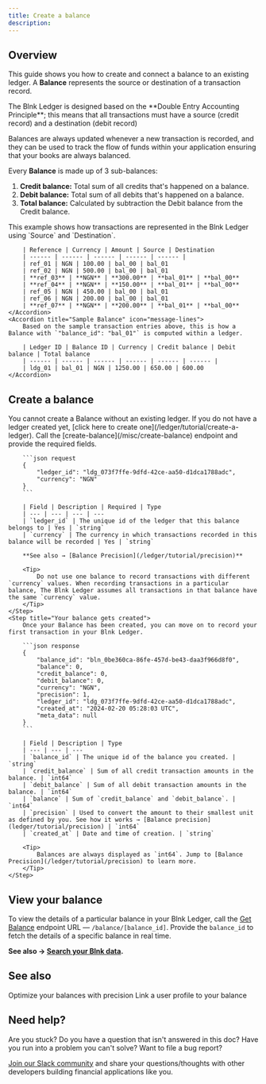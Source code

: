 ```yaml
---
title: Create a balance
description:
---
```

## Overview
This guide shows you how to create and connect a balance to an existing ledger. A **Balance** represents the source or destination of a transaction record.

<Note>
	The Blnk Ledger is designed based on the **Double Entry Accounting Principle**; this means that all transactions must have a source (credit record) and a destination (debit record)
</Note>

Balances are always updated whenever a new transaction is recorded, and they can be used to track the flow of funds within your application ensuring that your books are always balanced.

Every **Balance** is made up of 3 sub-balances:

1. **Credit balance:** Total sum of all credits that's happened on a balance. 
2. **Debit balance:** Total sum of all debits that's happened on a balance.
3. **Total balance:** Calculated by subtraction the Debit balance from the Credit balance.

<AccordionGroup>
	<Accordion title="Sample transaction entries" icon="message-lines">
		This example shows how transactions are represented in the Blnk Ledger using `Source` and `Destination`.
		
		| Reference | Currency | Amount | Source | Destination 
		| ------ | ------ | ------ | ------ | ------ | 
		| ref_01 | NGN | 100.00 | bal_00 | bal_01
		| ref_02 | NGN | 500.00 | bal_00 | bal_01
		| **ref_03** | **NGN** | **300.00** | **bal_01** | **bal_00**
		| **ref_04** | **NGN** | **150.00** | **bal_01** | **bal_00**
		| ref_05 | NGN | 450.00 | bal_00 | bal_01
		| ref_06 | NGN | 200.00 | bal_00 | bal_01
		| **ref_07** | **NGN** | **200.00** | **bal_01** | **bal_00**
	</Accordion>
	<Accordion title="Sample Balance" icon="message-lines">
		Based on the sample transaction entries above, this is how a Balance with `"balance_id": "bal_01"` is computed within a ledger.
		
		| Ledger ID | Balance ID | Currency | Credit balance | Debit balance | Total balance
		| ------ | ------ | ------ | ------ | ------ | ------ |
		| ldg_01 | bal_01 | NGN | 1250.00 | 650.00 | 600.00
	</Accordion>
</AccordionGroup>

## Create a balance

<Steps>
	<Step title="Create a ledger">
		You cannot create a Balance without an existing ledger. If you do not have a ledger created yet, [click here to create one](/ledger/tutorial/create-a-ledger).
	</Step>
	<Step title="Create a balance">
		Call the [create-balance](/misc/create-balance) endpoint and provide the required fields.
		
		```json request
		{
		    "ledger_id": "ldg_073f7ffe-9dfd-42ce-aa50-d1dca1788adc",
		    "currency": "NGN"
		}
		```
		
		| Field | Description | Required | Type
		| --- | --- | --- | ---
		| `ledger_id` | The unique id of the ledger that this balance belongs to | Yes | `string`
		| `currency` | The currency in which transactions recorded in this balance will be recorded | Yes | `string`
		
		**See also → [Balance Precision](/ledger/tutorial/precision)** 
		
		<Tip>
			Do not use one balance to record transactions with different `currency` values. When recording transactions in a particular balance, The Blnk Ledger assumes all transactions in that balance have the same `currency` value. 
		</Tip>
	</Step>
	<Step title="Your balance gets created">
		Once your Balance has been created, you can move on to record your first transaction in your Blnk Ledger.
		
		```json response
		{
		    "balance_id": "bln_0be360ca-86fe-457d-be43-daa3f966d8f0",
		    "balance": 0,
		    "credit_balance": 0,
		    "debit_balance": 0,
		    "currency": "NGN",
		    "precision": 1,
		    "ledger_id": "ldg_073f7ffe-9dfd-42ce-aa50-d1dca1788adc",
		    "created_at": "2024-02-20 05:28:03 UTC",
		    "meta_data": null
		}
		```
		
		| Field | Description | Type
		| --- | --- | ---
		| `balance_id` | The unique id of the balance you created. | `string`
		| `credit_balance` | Sum of all credit transaction amounts in the balance. | `int64`
		| `debit_balance` | Sum of all debit transaction amounts in the balance. | `int64`
		| `balance` | Sum of `credit_balance` and `debit_balance`. | `int64`
		| `precision` | Used to convert the amount to their smallest unit as defined by you. See how it works → [Balance precision](ledger/tutorial/precision) | `int64`
		| `created_at` | Date and time of creation. | `string`
		
		<Tip>
			Balances are always displayed as `int64`. Jump to [Balance Precision](/ledger/tutorial/precision) to learn more.
		</Tip>
	</Step>
</Steps>

## View your balance

To view the details of a particular balance in your Blnk Ledger, call the [Get Balance](/misc/get-balance) endpoint URL — `/balance/[balance_id]`. Provide the `balance_id` to fetch the details of a specific balance in real time.

**See also → [Search your Blnk data](/ledger/tutorial/search/overview).**

## See also

<CardGroup>
	<Card title="Set up your balance precision" icon="book-open-cover" href="/ledger/tutorial/precision">
        Optimize your balances with precision
    </Card>
    <Card title="Introduction to Identity" icon="book-open-cover" href="#">
        Link a user profile to your balance
    </Card>
</CardGroup>

## Need help?

Are you stuck? Do you have a question that isn't answered in this doc? Have you run into a problem you can't solve? Want to file a bug report?

[Join our Slack community](https://join.slack.com/t/blnk-ledger/shared_invite/zt-2fwdivkvm-zHW4F8lwtVsbIaPg~dyx9w) and share your questions/thoughts with other developers building financial applications like you.

